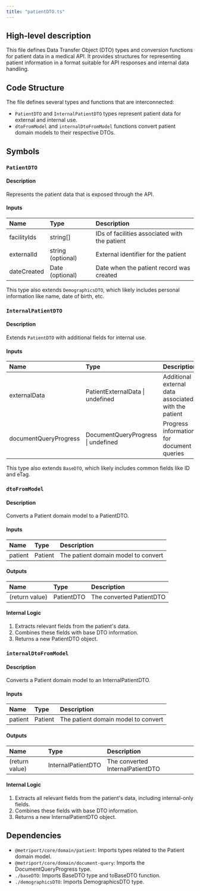 ```yaml
---
title: "patientDTO.ts"
---
```


## High-level description
This file defines Data Transfer Object (DTO) types and conversion functions for patient data in a medical API. It provides structures for representing patient information in a format suitable for API responses and internal data handling.

## Code Structure
The file defines several types and functions that are interconnected:
- `PatientDTO` and `InternalPatientDTO` types represent patient data for external and internal use.
- `dtoFromModel` and `internalDtoFromModel` functions convert patient domain models to their respective DTOs.

## Symbols

### `PatientDTO`
#### Description
Represents the patient data that is exposed through the API.

#### Inputs
| Name | Type | Description |
|:-----|:-----|:------------|
| facilityIds | string[] | IDs of facilities associated with the patient |
| externalId | string (optional) | External identifier for the patient |
| dateCreated | Date (optional) | Date when the patient record was created |

This type also extends `DemographicsDTO`, which likely includes personal information like name, date of birth, etc.

### `InternalPatientDTO`
#### Description
Extends `PatientDTO` with additional fields for internal use.

#### Inputs
| Name | Type | Description |
|:-----|:-----|:------------|
| externalData | PatientExternalData \| undefined | Additional external data associated with the patient |
| documentQueryProgress | DocumentQueryProgress \| undefined | Progress information for document queries |

This type also extends `BaseDTO`, which likely includes common fields like ID and eTag.

### `dtoFromModel`
#### Description
Converts a Patient domain model to a PatientDTO.

#### Inputs
| Name | Type | Description |
|:-----|:-----|:------------|
| patient | Patient | The patient domain model to convert |

#### Outputs
| Name | Type | Description |
|:-----|:-----|:------------|
| (return value) | PatientDTO | The converted PatientDTO |

#### Internal Logic
1. Extracts relevant fields from the patient's data.
2. Combines these fields with base DTO information.
3. Returns a new PatientDTO object.

### `internalDtoFromModel`
#### Description
Converts a Patient domain model to an InternalPatientDTO.

#### Inputs
| Name | Type | Description |
|:-----|:-----|:------------|
| patient | Patient | The patient domain model to convert |

#### Outputs
| Name | Type | Description |
|:-----|:-----|:------------|
| (return value) | InternalPatientDTO | The converted InternalPatientDTO |

#### Internal Logic
1. Extracts all relevant fields from the patient's data, including internal-only fields.
2. Combines these fields with base DTO information.
3. Returns a new InternalPatientDTO object.

## Dependencies
- `@metriport/core/domain/patient`: Imports types related to the Patient domain model.
- `@metriport/core/domain/document-query`: Imports the DocumentQueryProgress type.
- `./baseDTO`: Imports BaseDTO type and toBaseDTO function.
- `./demographicsDTO`: Imports DemographicsDTO type.